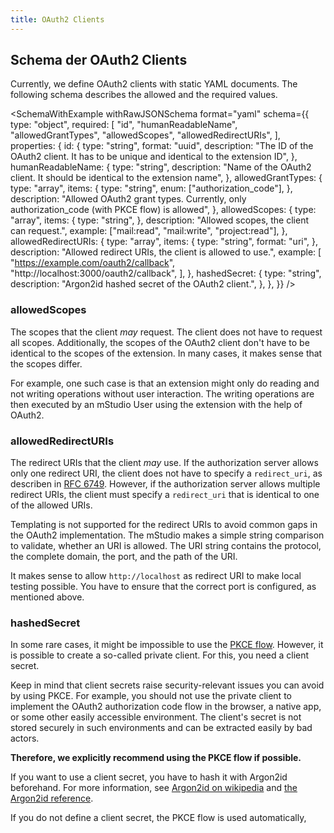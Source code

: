 ```yaml
---
title: OAuth2 Clients
---
```


## Schema der OAuth2 Clients


Currently, we define OAuth2 clients with static YAML documents.
The following schema describes the allowed and the required values.

<SchemaWithExample
  withRawJSONSchema
  format="yaml"
  schema={{
    type: "object",
    required: [
      "id",
      "humanReadableName",
      "allowedGrantTypes",
      "allowedScopes",
      "allowedRedirectURIs",
    ],
    properties: {
      id: {
        type: "string",
        format: "uuid",
        description:
          "The ID of the OAuth2 client. It has to be unique and identical to the extension ID",
      },
      humanReadableName: {
        type: "string",
        description:
          "Name of the OAuth2 client. It should be identical to the extension name",
      },
      allowedGrantTypes: {
        type: "array",
        items: {
          type: "string",
          enum: ["authorization_code"],
        },
        description:
          "Allowed OAuth2 grant types. Currently, only authorization_code (with PKCE flow) is allowed",
      },
      allowedScopes: {
        type: "array",
        items: {
          type: "string",
        },
        description: "Allowed scopes, the client can request.",
        example: ["mail:read", "mail:write", "project:read"],
      },
      allowedRedirectURIs: {
        type: "array",
        items: {
          type: "string",
          format: "uri",
        },
        description: "Allowed redirect URIs, the client is allowed to use.",
        example: [
          "https://example.com/oauth2/callback",
          "http://localhost:3000/oauth2/callback",
        ],
      },
      hashedSecret: {
        type: "string",
        description: "Argon2id hashed secret of the OAuth2 client.",
      },
    },
  }}
/>

### allowedScopes

The scopes that the client _may_ request.
The client does not have to request all scopes.
Additionally, the scopes of the OAuth2 client don't have to be identical to the scopes of the extension.
In many cases, it makes sense that the scopes differ.

For example, one such case is that an extension might only do reading and not writing operations without user interaction.
The writing operations are then executed by an mStudio User using the extension with the help of OAuth2.

### allowedRedirectURIs

The redirect URIs that the client _may_ use.
If the authorization server allows only one redirect URI, the client does not have to specify a `redirect_uri`,
as describen in [RFC 6749](https://datatracker.ietf.org/doc/html/rfc6749#section-3.1.2.3).
However, if the authorization server allows multiple redirect URIs, the client must specify a `redirect_uri` that is identical to one of the allowed URIs.

Templating is not supported for the redirect URIs to avoid common gaps in the OAuth2 implementation.
The mStudio makes a simple string comparison to validate, whether an URI is allowed.
The URI string contains the protocol, the complete domain, the port, and the path of the URI.

It makes sense to allow `http://localhost` as redirect URI to make local testing possible.
You have to ensure that the correct port is configured, as mentioned above.

### hashedSecret

In some rare cases, it might be impossible to use the [PKCE flow](https://datatracker.ietf.org/doc/html/rfc7636).
However, it is possible to create a so-called private client.
For this, you need a client secret.

Keep in mind that client secrets raise security-relevant issues you can avoid by using PKCE.
For example, you should not use the private client to implement the OAuth2 authorization code flow in the browser, a native app, or some other easily accessible environment.
The client's secret is not stored securely in such environments and can be extracted easily by bad actors.

**Therefore, we explicitly recommend using the PKCE flow if possible.**

If you want to use a client secret, you have to hash it with Argon2id beforehand.
For more information, see [Argon2id on wikipedia](https://en.wikipedia.org/wiki/Argon2) and [the Argon2id reference](https://datatracker.ietf.org/doc/html/draft-irtf-cfrg-argon2-13).

If you do not define a client secret, the PKCE flow is used automatically,
